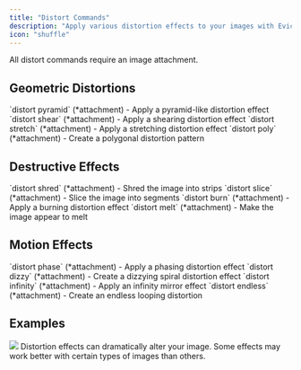 ```yaml
---
title: "Distort Commands"
description: "Apply various distortion effects to your images with Evict."
icon: "shuffle"
---
```


<Tip>
  All distort commands require an image attachment.
</Tip>

## Geometric Distortions

<CardGroup cols={2}>
  <Card title="Pyramid" icon="pyramid">
    `distort pyramid` (*attachment) - Apply a pyramid-like distortion effect
  </Card>
  <Card title="Shear" icon="arrows-left-right">
    `distort shear` (*attachment) - Apply a shearing distortion effect
  </Card>
  <Card title="Stretch" icon="arrows-up-down">
    `distort stretch` (*attachment) - Apply a stretching distortion effect
  </Card>
  <Card title="Poly" icon="octagon">
    `distort poly` (*attachment) - Create a polygonal distortion pattern
  </Card>
</CardGroup>

## Destructive Effects

<CardGroup cols={2}>
  <Card title="Shred" icon="scissors">
    `distort shred` (*attachment) - Shred the image into strips
  </Card>
  <Card title="Slice" icon="knife">
    `distort slice` (*attachment) - Slice the image into segments
  </Card>
  <Card title="Burn" icon="fire">
    `distort burn` (*attachment) - Apply a burning distortion effect
  </Card>
  <Card title="Melt" icon="droplet">
    `distort melt` (*attachment) - Make the image appear to melt
  </Card>
</CardGroup>

## Motion Effects

<CardGroup cols={2}>
  <Card title="Phase" icon="wave-square">
    `distort phase` (*attachment) - Apply a phasing distortion effect
  </Card>
  <Card title="Dizzy" icon="hurricane">
    `distort dizzy` (*attachment) - Create a dizzying spiral distortion effect
  </Card>
  <Card title="Infinity" icon="infinity">
    `distort infinity` (*attachment) - Apply an infinity mirror effect
  </Card>
  <Card title="Endless" icon="rotate">
    `distort endless` (*attachment) - Create an endless looping distortion
  </Card>
</CardGroup>

## Examples

<Frame>
  <img src="/images/applications/distort.png" />
</Frame>

<Note>
  Distortion effects can dramatically alter your image. Some effects may work better with certain types of images than others.
</Note>